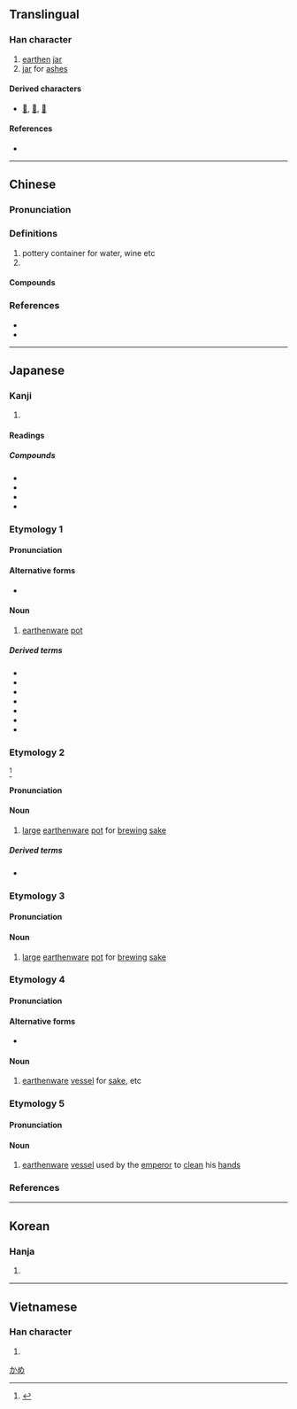 {{character info/new}}
{{also|瓮}}
==Translingual==

===Han character===
{{Han char|rn=98|rad=瓦|as=13|sn=18|four=00717|canj=YVGN|ids=⿱雍瓦}}

# [[earthen]] [[jar]]
# [[jar]] for [[ashes]]

====Derived characters====
* [[𥗯]], [[𨇹]], [[𪗃]]

====References====
* {{Han ref|kx=0752.250|dkj=21617|dj=1160.080|hdz=21433.050|uh=7515|ud=29973|bh=C27C|bd=49788}}

----

==Chinese==
{{zh-forms|s=瓮}}
{{zh-wp}}
{{wikipedia|lang=yue}}

===Pronunciation===
{{zh-pron
|m=wèng
|c=ung3
|mn=qz,xm,zz:òng/àng
|mn_note=òng -literary; àng - vernacular
|mc=y
|oc=y
|cat=n,pn
}}

===Definitions===
{{zh-hanzi}}

# pottery container for water, wine etc
# {{surname|lang=zh}}

====Compounds====
{{zh-der|土甕|抱甕灌圃|提甕出汲|桑樞甕牖|漢陰抱甕|甕中之鱉|甕中捉鱉|甕圈兒|甕城|甕天|甕天蠡海|甕洞兒|甕牖|甕牖桑樞|甕牖繩樞|甕盡杯乾|甕聲甕氣|甕裡醯雞|甕計|甕門|甕間吏部|甕闊|甕雞|甕頭春|白米甕|盆傾甕倒|蓬戶甕牖|覆甕|請君入甕|醯雞甕裡|飯囊酒甕}}

===References===
* {{R:twedu|A02619}}
* {{R:yue:Hanzi}}

----

==Japanese==

===Kanji===
{{ja-kanji|rs=瓦13}}

# {{defn|lang=ja|sort=瓦13}}

====Readings====
{{ja-readings|goon=[[う]] (u)|kanon=[[おう]] (ō)|kun=[[かめ]] (kame), [[みか]] (mika), [[みかわ]] (mikawa), [[もたい]] (motai), [[たしらか]] (tashiraka)}}

=====Compounds=====
* {{ja-r|浅甕|さらけ}}
* {{ja-r|斎甕|ゆか}}
* {{ja-r|斎甕物|ゆかもの}}
* {{ja-r|甕菜|ようさい}}

{{wikipedia|lang=ja}}

===Etymology 1===
{{ja-kanjitab|かめ|yomi=k}}

====Pronunciation====
{{ja-pron|yomi=k|かめ|acc=2|acc_ref=DJR,NHK}}

====Alternative forms====
* {{ja-l|瓶}}

====Noun====
{{ja-noun|かめ}}

# [[earthenware]] [[pot]]

=====Derived terms=====
* {{ja-r|合わせ口甕棺|あわせぐちかめかん}}
* {{ja-r|甕棺|かめかん}}
* {{ja-r|甕の蓋|かめ の ふた}}
* {{ja-r|こわれ甕|こわれがめ}}
* {{ja-r|酒甕|さかがめ}}
* {{ja-r|酢甕|すがめ}}
* {{ja-r|水甕|みずがめ}}

===Etymology 2===
{{ja-kanjitab|みか|yomi=k}}
{{prefix|sort=みか|ja|御|tr1=mi-|t1=honorific prefix|か|tr2=ka|t2=vessel}}<ref name="DJR">{{R:Daijirin}}</ref>

====Pronunciation====
{{ja-pron|yomi=k|みか}}

====Noun====
{{ja-noun|みか}}

# [[large]] [[earthenware]] [[pot]] for [[brew]]ing [[sake]]

=====Derived terms=====
* {{ja-r|武甕槌神|^たけみかづち の ^かみ}}

===Etymology 3===
{{ja-kanjitab|みかわ|yomi=k}}

====Pronunciation====
{{ja-pron|yomi=k|みかわ}}

====Noun====
{{ja-noun|みかわ}}

# [[large]] [[earthenware]] [[pot]] for [[brew]]ing [[sake]]

===Etymology 4===
{{ja-kanjitab|もたい|yomi=k}}

====Pronunciation====
{{ja-pron|yomi=k|もたい}}

====Alternative forms====
* {{ja-l|瓮}}

====Noun====
{{ja-noun|もたい|hhira=もたひ}}

# [[earthenware]] [[vessel]] for [[sake]], etc

===Etymology 5===
{{ja-kanjitab|たしらか|yomi=k}}

====Pronunciation====
{{ja-pron|yomi=k|たしらか}}

====Noun====
{{ja-noun|たしらか}}

# [[earthenware]] [[vessel]] used by the [[emperor]] to [[clean]] his [[hand]]s

===References===
<references/>

[[Category:ja:Containers|かめ]]

----

==Korean==

===Hanja===
{{ko-hanja|hangeul=옹|eumhun=|rv=ong|mr=ong|y=ong}}

# {{defn|lang=ko|sort=瓦13}}

----

==Vietnamese==

===Han character===
{{vi-hantu|[[úng]], [[ống]], [[ổng]]|rs=瓦13}}

# {{defn|lang=vi|sort=瓦13}}